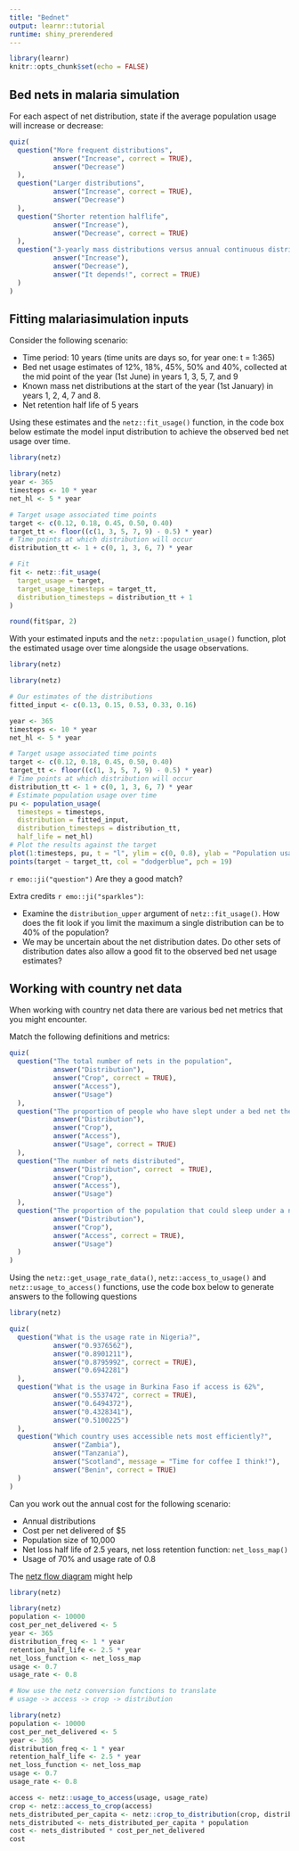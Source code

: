 ```yaml
---
title: "Bednet"
output: learnr::tutorial
runtime: shiny_prerendered
---
```


```r
library(learnr)
knitr::opts_chunk$set(echo = FALSE)
```

## Bed nets in malaria simulation

For each aspect of net distribution, state if the average population usage will increase or decrease:

```r
quiz(
  question("More frequent distributions",
           answer("Increase", correct = TRUE),
           answer("Decrease")
  ),
  question("Larger distributions",
           answer("Increase", correct = TRUE),
           answer("Decrease")
  ),
  question("Shorter retention halflife",
           answer("Increase"),
           answer("Decrease", correct = TRUE)
  ),
  question("3-yearly mass distributions versus annual continuous distribution",
           answer("Increase"),
           answer("Decrease"),
           answer("It depends!", correct = TRUE)
  )
)
```

## Fitting malariasimulation inputs

Consider the following scenario:

-   Time period: 10 years (time units are days so, for year one: t = 1:365)
-   Bed net usage estimates of 12%, 18%, 45%, 50% and 40%, collected at the mid point of the year (1st June) in years 1, 3, 5, 7, and 9
-   Known mass net distributions at the start of the year (1st January) in years 1, 2, 4, 7 and 8.
-   Net retention half life of 5 years

Using these estimates and the `netz::fit_usage()` function, in the code box below estimate the model input distribution to achieve the observed bed net usage over time.

```r
library(netz)

```

```r
library(netz)
year <- 365
timesteps <- 10 * year
net_hl <- 5 * year

# Target usage associated time points
target <- c(0.12, 0.18, 0.45, 0.50, 0.40)
target_tt <- floor((c(1, 3, 5, 7, 9) - 0.5) * year)
# Time points at which distribution will occur
distribution_tt <- 1 + c(0, 1, 3, 6, 7) * year

# Fit
fit <- netz::fit_usage(
  target_usage = target,
  target_usage_timesteps = target_tt,
  distribution_timesteps = distribution_tt + 1
)

round(fit$par, 2)
```

With your estimated inputs and the `netz::population_usage()` function, plot the estimated usage over time alongside the usage observations.

```r
library(netz)

```

```r
library(netz)

# Our estimates of the distributions
fitted_input <- c(0.13, 0.15, 0.53, 0.33, 0.16)

year <- 365
timesteps <- 10 * year
net_hl <- 5 * year

# Target usage associated time points
target <- c(0.12, 0.18, 0.45, 0.50, 0.40)
target_tt <- floor((c(1, 3, 5, 7, 9) - 0.5) * year)
# Time points at which distribution will occur
distribution_tt <- 1 + c(0, 1, 3, 6, 7) * year
# Estimate population usage over time
pu <- population_usage(
  timesteps = timesteps,
  distribution = fitted_input,
  distribution_timesteps = distribution_tt,
  half_life = net_hl)
# Plot the results against the target
plot(1:timesteps, pu, t = "l", ylim = c(0, 0.8), ylab = "Population usage", xlab = "Time")
points(target ~ target_tt, col = "dodgerblue", pch = 19)
```

`r emo::ji("question")` Are they a good match?

Extra credits `r emo::ji("sparkles")`:

-   Examine the `distribution_upper` argument of `netz::fit_usage()`. How does the fit look if you limit the maximum a single distribution can be to 40% of the population?
-   We may be uncertain about the net distribution dates. Do other sets of distribution dates also allow a good fit to the observed bed net usage estimates?

## Working with country net data

When working with country net data there are various bed net metrics that you might encounter.

Match the following definitions and metrics:

```r
quiz(
  question("The total number of nets in the population",
           answer("Distribution"),
           answer("Crop", correct = TRUE),
           answer("Access"),
           answer("Usage")
  ),
  question("The proportion of people who have slept under a bed net the previous night",
           answer("Distribution"),
           answer("Crop"),
           answer("Access"),
           answer("Usage", correct = TRUE)
  ),
  question("The number of nets distributed",
           answer("Distribution", correct  = TRUE),
           answer("Crop"),
           answer("Access"),
           answer("Usage")
  ),
  question("The proportion of the population that could sleep under a net",
           answer("Distribution"),
           answer("Crop"),
           answer("Access", correct = TRUE),
           answer("Usage")
  )
)
```

Using the `netz::get_usage_rate_data()`, `netz::access_to_usage()` and `netz::usage_to_access()` functions, use the code box below to generate answers to the following questions

```r
library(netz)

```

```r
quiz(
  question("What is the usage rate in Nigeria?",
           answer("0.9376562"),
           answer("0.8901211"),
           answer("0.8795992", correct = TRUE),
           answer("0.6942281")
  ),
  question("What is the usage in Burkina Faso if access is 62%",
           answer("0.5537472", correct = TRUE),
           answer("0.6494372"),
           answer("0.4328341"),
           answer("0.5100225")
  ),
  question("Which country uses accessible nets most efficiently?",
           answer("Zambia"),
           answer("Tanzania"),
           answer("Scotland", message = "Time for coffee I think!"),
           answer("Benin", correct = TRUE)
  )
)
```

Can you work out the annual cost for the following scenario:

-   Annual distributions
-   Cost per net delivered of \$5
-   Population size of 10,000
-   Net loss half life of 2.5 years, net loss retention function: `net_loss_map()`
-   Usage of 70% and usage rate of 0.8

The [netz flow diagram](https://mrc-ide.github.io/netz/) might help

```r
library(netz)

```

```r
library(netz)
population <- 10000
cost_per_net_delivered <- 5
year <- 365
distribution_freq <- 1 * year
retention_half_life <- 2.5 * year
net_loss_function <- net_loss_map
usage <- 0.7
usage_rate <- 0.8

# Now use the netz conversion functions to translate
# usage -> access -> crop -> distribution
```

```r
library(netz)
population <- 10000
cost_per_net_delivered <- 5
year <- 365
distribution_freq <- 1 * year
retention_half_life <- 2.5 * year
net_loss_function <- net_loss_map
usage <- 0.7
usage_rate <- 0.8

access <- netz::usage_to_access(usage, usage_rate)
crop <- netz::access_to_crop(access)
nets_distributed_per_capita <- netz::crop_to_distribution(crop, distribution_freq, retention_half_life, net_loss_function)
nets_distributed <- nets_distributed_per_capita * population
cost <- nets_distributed * cost_per_net_delivered
cost
```
